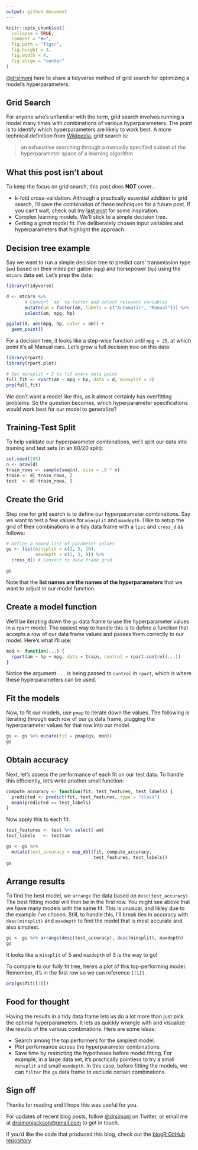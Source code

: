```yaml
---
output: github_document
---
```


```r
knitr::opts_chunk$set(
  collapse = TRUE,
  comment = "#>",
  fig.path = "figs/",
  fig.height = 3,
  fig.width = 4,
  fig.align = "center"
)
```

[\@drsimonj](https://twitter.com/drsimonj) here to share a tidyverse method of grid search for optimizing a model's hyperparameters.

## Grid Search

For anyone who's unfamiliar with the term, grid search involves running a model many times with combinations of various hyperparameters. The point is to identify which hyperparameters are likely to work best. A more technical definition from [Wikipedia](https://en.wikipedia.org/wiki/Hyperparameter_optimization), grid search is:

> an exhaustive searching through a manually specified subset of the hyperparameter space of a learning algorithm

## What this post isn't about

To keep the focus on grid search, this post does **NOT** cover...

- k-fold cross-validation. Although a practically essential addition to grid search, I'll save the combination of these techniques for a future post. If you can't wait, check out my [last post](https://drsimonj.svbtle.com/k-fold-cross-validation-with-modelr-and-broom) for some inspiration.
- Complex learning models. We'll stick to a simple decision tree.
- Getting a *great* model fit. I've deliberately chosen input variables and hyperparameters that highlight the approach.

## Decision tree example

Say we want to run a simple decision tree to predict cars' transmission type (`am`) based on their miles per gallon (`mpg`) and horsepower (`hp`) using the `mtcars` data set. Let's prep the data:

```r
library(tidyverse)

d <- mtcars %>% 
       # Convert `am` to factor and select relevant variables
       mutate(am = factor(am, labels = c("Automatic", "Manual"))) %>% 
       select(am, mpg, hp)

ggplot(d, aes(mpg, hp, color = am)) +
  geom_point()
```

For a decision tree, it looks like a step-wise function until `mpg > 25`, at which point it's all Manual cars. Let's grow a full decision tree on this data:

```r
library(rpart)
library(rpart.plot)

# Set minsplit = 2 to fit every data point
full_fit <- rpart(am ~ mpg + hp, data = d, minsplit = 2)
prp(full_fit)
```

We don't want a model like this, as it almost certainly has overfitting problems. So the question becomes, which hyperparameter specifications would work best for our model to generalize?

## Training-Test Split

To help validate our hyperparameter combinations, we'll split our data into training and test sets (in an 80/20 split):

```r
set.seed(245)
n <- nrow(d)
train_rows <- sample(seq(n), size = .8 * n)
train <- d[ train_rows, ]
test  <- d[-train_rows, ]
```

## Create the Grid

Step one for grid search is to define our hyperparameter combinations. Say we want to test a few values for `minsplit` and `maxdepth`. I like to setup the grid of their combinations in a tidy data frame with a `list` and `cross_d` as follows:

```r
# Define a named list of parameter values
gs <- list(minsplit = c(2, 5, 10),
           maxdepth = c(1, 3, 8)) %>% 
  cross_d() # Convert to data frame grid

gs
```

Note that the **list names are the names of the hyperparameters** that we want to adjust in our model function.

## Create a model function

We'll be iterating down the `gs` data frame to use the hyperparameter values in a `rpart` model. The easiest way to handle this is to define a function that accepts a row of our data frame values and passes them correctly to our model. Here's what I'll use:

```r
mod <- function(...) {
  rpart(am ~ hp + mpg, data = train, control = rpart.control(...))
}
```

Notice the argument `...` is being passed to `control` in `rpart`, which is where these hyperparameters can be used.

## Fit the models

Now, to fit our models, use `pmap` to iterate down the values. The following is iterating through each row of our `gs` data frame, plugging the hyperparameter values for that row into our model.

```r
gs <- gs %>% mutate(fit = pmap(gs, mod))
gs
```

## Obtain accuracy

Next, let's assess the performance of each fit on our test data. To handle this efficiently, let's write another small function:

```r
compute_accuracy <- function(fit, test_features, test_labels) {
  predicted <- predict(fit, test_features, type = "class")
  mean(predicted == test_labels)
}
```

Now apply this to each fit:

```r
test_features <- test %>% select(-am)
test_labels   <- test$am

gs <- gs %>%
  mutate(test_accuracy = map_dbl(fit, compute_accuracy,
                                 test_features, test_labels))
gs
```

## Arrange results

To find the best model, we `arrange` the data based on `desc(test_accuracy)`. The best fitting model will then be in the first row. You might see above that we have many models with the same fit. This is unusual, and likley due to the example I've chosen. Still, to handle this, I'll break ties in accuracy with `desc(minsplit)` and `maxdepth` to find the model that is most accurate and also simplest.

```r
gs <- gs %>% arrange(desc(test_accuracy), desc(minsplit), maxdepth)
gs
```

It looks like a `minsplit` of 5 and `maxdepth` of 3 is the way to go!

To compare to our fully fit tree, here's a plot of this top-performing model. Remember, it's in the first row so we can reference `[[1]]`.

```r
prp(gs$fit[[1]])
```

## Food for thought

Having the results in a tidy data frame lets us do a lot more than just pick the optimal hyperparameters. It lets us quickly wrangle with and visualize the results of the various combinations. Here are some ideas:

- Search among the top performers for the simplest model.
- Plot performance across the hyperparameter combinations.
- Save time by restricting the hypotheses before model fitting. For example, in a large data set, it's practically pointless to try a small `minsplit` and small `maxdepth`. In this case, before fitting the models, we can `filter` the `gs` data frame to exclude certain combinations.

## Sign off

Thanks for reading and I hope this was useful for you.

For updates of recent blog posts, follow [\@drsimonj](https://twitter.com/drsimonj) on Twitter, or email me at <drsimonjackson@gmail.com> to get in touch.

If you'd like the code that produced this blog, check out the [blogR GitHub repository](https://github.com/drsimonj/blogR).